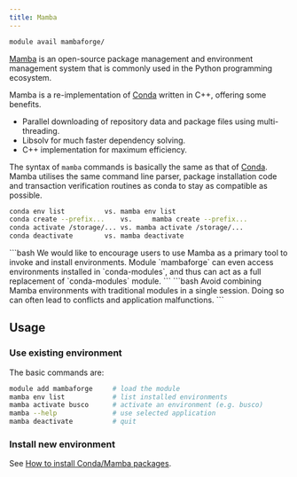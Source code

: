 ```yaml
---
title: Mamba
---
```

```bash
module avail mambaforge/
```

[Mamba](https://mamba.readthedocs.io/en/latest/user_guide/mamba.html) is an open-source package management and environment management system that is commonly used in the Python programming ecosystem. 

Mamba is a re-implementation of [Conda](../../software/sw-list/conda-modules) written in C++, offering some benefits.
- Parallel downloading of repository data and package files using multi-threading.
- Libsolv for much faster dependency solving.
- C++ implementation for maximum efficiency.

The syntax of `mamba` commands is basically the same as that of [Conda](../../software/sw-list/conda-modules). Mamba utilises the same command line parser, package installation code and transaction verification routines as conda to stay as compatible as possible.

```bash
conda env list			vs.	mamba env list
conda create --prefix...	vs. 	mamba create --prefix...
conda activate /storage/...	vs.	mamba activate /storage/...
conda deactivate		vs.	mamba deactivate
```

<Callout  type="info" title="Tip" icon="💡">
```bash
</Callout>
We would like to encourage users to use Mamba as a primary tool to invoke and install environments. Module `mambaforge` can even access environments installed in `conda-modules`, and thus can act as a full replacement of `conda-modules` module.
```

<Callout  type="warn" title="Warning">
```bash
</Callout>
Avoid combining Mamba environments with traditional modules in a single session. Doing so can often lead to conflicts and application malfunctions.
```

## Usage

### Use existing environment

The basic commands are:

```bash
module add mambaforge     # load the module
mamba env list            # list installed environments
mamba activate busco      # activate an environment (e.g. busco)
mamba --help              # use selected application
mamba deactivate          # quit
```

### Install new environment

See [How to install Conda/Mamba packages](../../software/install-software#condamamba-packages).
